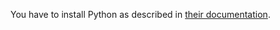 You have to install Python as described in [their documentation](https://pylon.cronit.io/docs/installation/).
